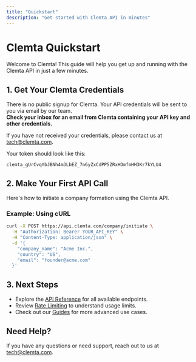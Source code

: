 ```yaml
---
title: "Quickstart"
description: "Get started with Clemta API in minutes"
---
```


# Clemta Quickstart

Welcome to Clemta! This guide will help you get up and running with the Clemta API in just a few minutes.

## 1. Get Your Clemta Credentials

There is no public signup for Clemta. Your API credentials will be sent to you via email by our team.  
**Check your inbox for an email from Clemta containing your API key and other credentials.**

If you have not received your credentials, please contact us at [tech@clemta.com](mailto:tech@clemta.com).

Your token should look like this:

`clemta_gUrCvqYbJBNh4m3LbEZ_7n6yZxCdPP5ZRxHDmfmHH3Kr7kYLU4`

## 2. Make Your First API Call

Here's how to initiate a company formation using the Clemta API.

### Example: Using cURL

```bash
curl -X POST https://api.clemta.com/company/initiate \
  -H "Authorization: Bearer YOUR_API_KEY" \
  -H "Content-Type: application/json" \
  -d '{
    "company_name": "Acme Inc.",
    "country": "US",
    "email": "founder@acme.com"
  }'
```

## 3. Next Steps

- Explore the [API Reference](/api-reference) for all available endpoints.
- Review [Rate Limiting](/api-reference/rate-limiting) to understand usage limits.
- Check out our [Guides](/guides) for more advanced use cases.

## Need Help?

If you have any questions or need support, reach out to us at [tech@clemta.com](mailto:tech@clemta.com).
